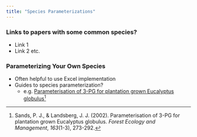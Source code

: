 ```yaml
---
title: "Species Parameterizations"
---
```


### Links to papers with some common species? 

-   Link 1
-   Link 2 etc.

### Parameterizing Your Own Species

-   Often helpful to use Excel implementation
-   Guides to species parameterization?
    -   e.g. [Parameterisation of 3-PG for plantation grown Eucalyptus globulus](https://www.sciencedirect.com/science/article/pii/S0378112701005862)[^1]

[^1]: Sands, P. J., & Landsberg, J. J. (2002). Parameterisation of 3-PG for plantation grown Eucalyptus globulus. *Forest Ecology and Management*, *163*(1-3), 273-292.
